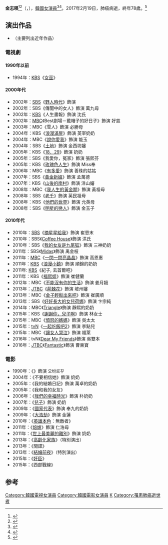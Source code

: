 {{Otheruses|subject=1938年出生的韓國女演員|other=其他同名人物|金志映}}
{{藝人
| 姓名 = 金志暎
| 類型 = 女演員
| 圖片 = 
| 本名 = 金孝植
| 外文名 = {{lang|ko|김효식}}
| 羅馬拼音 = 
| 外文 = ko
| 國籍 = {{KOR}}
| 出生日期 = {{birth_date|1938|9|25}}
| 出生地 = {{KOR-JPN}}[[咸鏡北道|咸鏡北道]][[清津市|清津府]]
|逝世日期 = {{Death date and age|2017|2|19|1938|9|25}}
|逝世地點 = {{KOR}}[[首爾特別市|首爾特別市]][[瑞草區|瑞草區]]
| 語言 = [[韓語|韓語]]
| 教育程度 = 仁川女子高等學校
| 宗教信仰 = [[天主教|天主教]]
| 出道日期 = 1958年
| 經紀公司 = 
| 配偶 = 
| 兒女 = 
}}

'''金志暎'''<ref>{{cite news|url=https://newslibrary.naver.com/viewer/index.nhn?articleId=1985112200099212013&editNo=1&printCount=1&publishDate=1985-11-22&officeId=00009&pageNo=12&printNo=6070&publishType=00020|title=放送(방송)연예가 쿵후4단 全永祿(전영록) 체력단련위해 生食(생식)즐겨|publisher=[[每日經濟新聞_(韓國)|每日經濟]]|date=1985-11-22|accessdate=2021-02-25}}</ref><ref>{{Cite web|url=http://file.koreafilm.or.kr/MovieCredit/038/K03899/K03899-010.jpg|title=《길소뜸》 풀 크리딧 파일|work=[[韓國電影資料庫|韓國電影資料庫]]|accessdate=2021-07-25|archive-date=2021-07-24|archive-url=https://web.archive.org/web/20210724191056/http://file.koreafilm.or.kr/MovieCredit/038/K03899/K03899-010.jpg|dead-url=no}}</ref>（{{lang-ko|'''김지영'''}}，{{bd|1938年|9月25日|2017年2月19日|catIdx=Kim}}），[[韓國|韓國]][[女演員|女演員]]<ref>{{cite web|last1=Yoon|first1=Young-mi|script-title=ko:'장밋빛 인생' 으로 첫 연기상 받은 김지영씨|trans_title=Kim Ji-young receives first acting award for ''My Rosy Life''|url=http://www.cine21.com/news/view/mag_id/35932|website=Cine21|language=ko|accessdate=2014-11-12|date=12 January 2006|archive-date=2014-11-12|archive-url=https://web.archive.org/web/20141112090233/http://www.cine21.com/news/view/mag_id/35932|dead-url=no}}</ref><ref>{{cite web|last1=Lee|first1=Young-jin|script-title=ko:50년 연기 경력 <마파도2>의 김지영|trans_title=Kim Ji-young of ''Mapado 2'': A 50-year acting career|url=http://www.cine21.com/news/view/mag_id/44126|website=Cine21|language=ko|accessdate=2014-11-12|date=17 January 2007|archive-date=2014-11-12|archive-url=https://web.archive.org/web/20141112090226/http://www.cine21.com/news/view/mag_id/44126|dead-url=no}}</ref>。2017年2月19日，肺癌病逝，終年78歲。<ref>{{cite news|title=78歲金志映肺癌病逝|url=https://hk.entertainment.appledaily.com/entertainment/daily/article/20170220/19933635|accessdate=2017-12-30|archive-date=2017-12-30|archive-url=https://web.archive.org/web/20171230230214/https://hk.entertainment.appledaily.com/entertainment/daily/article/20170220/19933635|dead-url=no}}</ref>

== 演出作品 ==
*（主要列出近年作品）

=== 電視劇 ===
==== 1990年以前 ====
*1994年：[[韓國放送公社|KBS]]《[[女巫_(電視劇)|女巫]]》
==== 2000年代 ====
*2002年：[[SBS_(韓國)|SBS]]《[[野人時代_(電視劇)|野人時代]]》飾演 {{link-ko|朴順天 (議員)|박순천|朴順天}}
*2002年：SBS《傳聞中的女人》飾演 萬九母
*2002年：[[韓國放送公社|KBS]]《人生畫報》飾演 沈氏
*2002年：[[文化廣播_(韓國)|MBC]]《Best劇場－戴帽子的好日子》飾演 好慈
*2003年：MBC《雪人》飾演 必勝母
*2004年：KBS《[[浪漫滿屋|浪漫滿屋]]》飾演 英宰奶奶
*2004年：MBC《[[說你愛我|說你愛我]]》飾演 能玉
*2004年：SBS《[[土地_(電視劇)|土地]]》飾演 金西坊嬸
*2005年：KBS《[[18．29|18．29]]》飾演 奶奶
*2005年：SBS《我愛你，冤家》飾演 張熙芬
*2005年：KBS《[[玫瑰色人生|玫瑰色人生]]》飾演 Miss奉
*2006年：MBC《[[有多愛|有多愛]]》飾演 善珠的姑姑
*2007年：SBS《[[黃金新娘|黃金新娘]]》飾演 孟萬德
*2007年：KBS《[[山後的南村|山後的南村]]》飾演 洋山嬸
*2008年：MBC《[[我人生的黃金期|我人生的黃金期]]》飾演 黃祖母
*2008年：SBS《[[老千_(電視劇)|老千]]》飾演 英民祖母
*2008年：KBS《[[他們的世界|他們的世界]]》飾演 允英母
*2008年：SBS《[[明星的戀人|明星的戀人]]》飾演 金玉子

==== 2010年代 ====
*2010年：[[SBS_(韓國)|SBS]]《[[摘星星給我|摘星星給我]]》飾演 崔恩末
*2010年：SBS《[[Coffee_House|Coffee House]]》飾演 洪氏
*2010年：SBS《[[我的女友是九尾狐|我的女友是九尾狐]]》飾演 三神奶奶
*2011年：SBS《[[Midas_(電視劇)|Midas]]》飾演 禹金枝
*2011年：[[文化廣播_(韓國)|MBC]]《[[一閃一閃亮晶晶_(韓國電視劇)|一閃一閃亮晶晶]]》飾演 高恩惠
*2011年：[[韓國放送公社|KBS]]《[[浪漫小鎮|浪漫小鎮]]》飾演 順錦的奶奶
*2011年: [[韓國放送公社|KBS]]《紀子, 去首爾吧》
*2011年：KBS《[[福熙姐|福熙姐]]》飾演 崔健蘭
*2012年：MBC《[[不能沒有你的生活|不能沒有你的生活]]》飾演 姜月娥
*2013年：[[JTBC|JTBC]]《[[荊棘花|荊棘花]]》飾演 坡州嬸
*2013年：MBC《[[金子輕鬆出來吧|金子輕鬆出來吧]]》飾演 崔廣順
*2013年：SBS《[[好好長大的女兒荷娜|好好長大的女兒荷娜]]》飾演 卞宗純
*2014年：MBC《[[Triangle_(電視劇)|Triangle]]》飾演 靜熙的奶奶
*2015年：KBS《[[謝謝你，兒子啊|謝謝你，兒子啊]]》飾演 林女士
*2015年：MBC《[[憤怒的媽媽|憤怒的媽媽]]》飾演 吳太太
*2015年：[[tvN|tvN]]《[[一起吃飯吧2|一起吃飯吧2]]》飾演 李點兒
*2015年：MBC《[[讓女人哭泣|讓女人哭泣]]》飾演 福萊
*2016年：tvN《[[Dear_My_Friends|Dear My Friends]]》飾演 吳雙本
*2016年：[[JTBC|JTBC]]《[[Fantastic_(電視劇)|Fantastic]]》飾演 曹東寶

=== 電影 ===
*1990年：《{{link-ko|우묵배미의 사랑|우묵배미의 사랑}}》飾演 오바로꾸
*2004年：《不要相信她》飾演 奶奶
*2005年：《我的結婚日記》飾演 萬卓的奶奶
*2005年：《我和我的女友》
*2006年：《[[我們的幸福時光|我們的幸福時光]]》飾演 朴奶奶
*2007年：《[[兒子_(電影)|兒子]]》飾演 奶奶
*2009年：《[[國家代表|國家代表]]》飾演 奉九的奶奶
*2009年：《[[大浩劫|大浩劫]]》飾演 金蓮
*2010年：《[[英雄本色_(韓國)|英雄本色]]：無敵者》
*2011年：《[[熔爐_(電影)|熔爐]]》飾演 仁浩母
*2011年：《[[世上最美麗的離別|世上最美麗的離別]]》飾演 奶奶
*2013年：《[[高齡化家族|高齡化家族]]》（特別演出）
*2013年：《間諜》
*2013年：《[[結婚前夜|結婚前夜]]》（特別演出）
*2015年：《[[奸臣_(電影)|奸臣]]》
*2015年：《西部戰線》

==参考 ==
{{reflist}}
{{DEFAULTSORT: Kim Ji-Young}}
[[Category:韓國電視女演員|Category:韓國電視女演員]]
[[Category:韓國電影女演員|Category:韓國電影女演員]]
[[Category:金姓|K]]
[[Category:罹患肺癌逝世者|Category:罹患肺癌逝世者]]